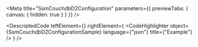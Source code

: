
<Meta title="SsmCouchdbD2Configuration" parameters={{ previewTabs: { canvas: { hidden: true } } }} />

<DescriptedCode
  leftElement={<SsmCouchdbD2ConfigurationDesc />}
  rightElement={
    <CodeHighlighter
      object={SsmCouchdbD2ConfigurationSample}
      language={"json"}
      title={"Example"}
    />
  }
/>

<CouchdbConfigIndex />
